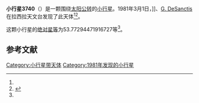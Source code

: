 {{Infobox planet
| bgcolour = #FFFFC0
| name = 3740 Menge
| symbol = 
| image = 
| caption = 
| discovery = yes
| discovery_ref = 
| discoverer = {{link-en|亨利·德波鸿诺|Henri Debehogne}}]]、[[G._DeSanctis|G. DeSanctis]]
| discovery_site = [[拉西拉天文台|拉西拉天文台]] 
| discovered = 1981年3月1日
| designations = yes
| mp_name = 
| named_after = 
| alt_names = 1981 EM/ 1969 AG / 1983 RK2
| mp_category = [[主带小行星|主带小行星]]
| orbit_ref = <ref name="a">[http://ssd.jpl.nasa.gov/sbdb.cgi?sstr=3740 3740 Menge] {{Wayback|url=http://ssd.jpl.nasa.gov/sbdb.cgi?sstr=3740 |date=20210815115614 }}，小行星數據庫瀏覽器（JPL Small-Body Database Browser）－[[美国国家航空航天局|美国国家航空航天局]]喷气推进实验室</ref>
| epoch = 2456400.5 (2013年4月18日更新)
| aphelion = {{convert|3.120080256597851|AU|km|3|abbr=on|lk=out}}
| perihelion = {{convert|1.808206278848366|AU|km|3|abbr=on}}
| semimajor = {{convert|2.464143267723109|AU|km|3|abbr=on}}
| eccentricity = 0.266192716
| period = 1412.854238 [[日|日]]<br />3.87[[儒略年|儒略年]]
| avg_speed = 
| inclination = 5.754065522290656
| asc_node = 354.7735360037046
| mean_anomaly = 
| arg_peri = 53.77294471916727
| satellites = 
| physical_characteristics = yes
| dimensions = 
| mass = 
| density = 
| surface_grav = 
| escape_velocity = 
| sidereal_day = 
| axial_tilt = 
| pole_ecliptic_lat = 
| pole_ecliptic_lon = 
| albedo = 
| temperatures= 
| temp_name1 = 
| mean_temp_1 = 
| max_temp_1 = 
| temp_name2 = 
| max_temp_2 = 
| spectral_type = 
| abs_magnitude = 53.77294471916727
}}

'''小行星3740'''（{{lang-en|3740 Menge}}）是一颗围绕[[太阳|太阳]][[公转|公转]]的[[小行星|小行星]]。1981年3月1日，{{link-en|亨利·德波鸿诺|Henri Debehogne}}]]、[[G._DeSanctis|G. DeSanctis]]在拉西拉天文台发现了此天体<ref name="a" /><ref>{{cite news|title=小行星列表|url=http://cfa-www.harvard.edu/iau/lists/NumberedMPs.txt|accessdate=2013-07-08|newspaper=哈佛大学|archive-date=2008-05-17|archive-url=https://web.archive.org/web/20080517010638/http://cfa-www.harvard.edu/iau/lists/NumberedMPs.txt|dead-url=no}}</ref>。

这颗小行星的[[绝对星等|绝对星等]]为53.77294471916727等<ref name="a" />。

==参考文献==
{{reflist}}
{{Minor Planet Number|[[小行星3739|小行星3739]]|[[小行星3741|小行星3741]]}}

{{小天体}}

[[Category:小行星带天体|Category:小行星带天体]]
[[Category:1981年发现的小行星|Category:1981年发现的小行星]]

{{asteroid-stub}}